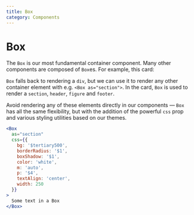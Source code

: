 ```yaml
---
title: Box
category: Components
---
```



# Box

The `Box` is our most fundamental container component. Many other components are composed of `Box`es. For example, this card:

`Box` falls back to rendering a `div`, but we can use it to render any other container element with e.g. `<Box as="section">`. In the card, `Box` is used to render a `section`,
`header`, `figure` and `footer`.

Avoid rendering any of these elements directly in our components — `Box` has all the same flexibility, but with the
addition of the powerful `css` prop and various styling utilities based on our themes.

```jsx live=true
<Box
  as="section"
  css={{
    bg: '$tertiary500',
    borderRadius: '$1',
    boxShadow: '$1',
    color: 'white',
    m: 'auto',
    p: '$4',
    textAlign: 'center',
    width: 250
  }}
>
  Some text in a Box
</Box>
```

<PropsTable for={Box} />
